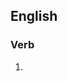 ==English==

===Verb===
{{head|en|verb form}}

# {{present participle of|overstretch|lang=en|nocat=1}}